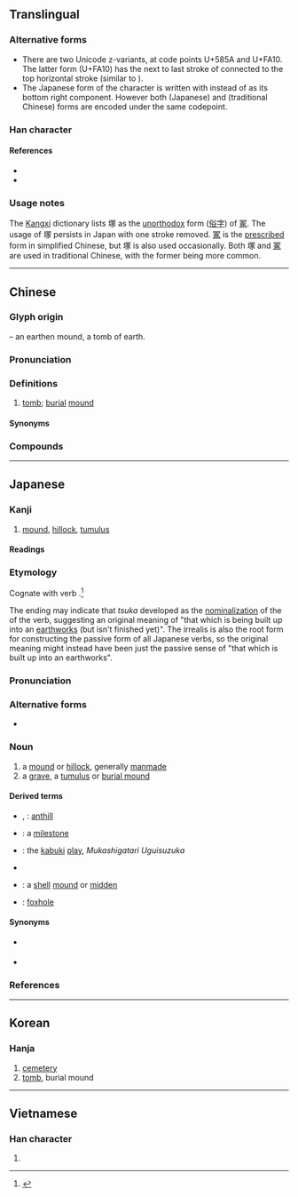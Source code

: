 {{also|冢}}
{{character info}}
{{character info|0xfa10}}
==Translingual==
{{ja-forms|塚|冢|塚}}

===Alternative forms===
* There are two Unicode z-variants, at code points U+585A and U+FA10. The latter form (U+FA10) has the next to last stroke of {{l|mul|豖}} connected to the top horizontal stroke (similar to {{l|mul|衣}}).
* The Japanese form of the character is written with {{l|mul|豕}} instead of {{l|mul|豖}} as its bottom right component. However both {{lang|ja|塚}} (Japanese) and {{lang|und|sc=Hant|塚}} (traditional Chinese) forms are encoded under the same codepoint.

===Han character===
{{Han char|rn=32|rad=土|as=10|asj=09|sn=13|snj=12|four=47132|canj=GBMO|ids=⿰土冢(GHTK),⿰土⿱冖豕(J)}}

====References====
* {{Han ref|kx=0236.020|dkj=05345|dj=0473.180|hdz=10476.070|uh=585A|ud=22618|bh=B6EF|bd=46831}}
* {{Han ref|uh=FA10}}

===Usage notes===
The [[Kangxi]] dictionary lists 塚 as the [[unorthodox]] form ([[俗字]]) of [[冢]]. The usage of 塚 persists in Japan with one stroke removed. [[冢]] is the [[prescribed]] form in simplified Chinese, but 塚 is also used occasionally. Both 塚 and [[冢]] are used in traditional Chinese, with the former being more common.

----

==Chinese==
{{zh-forms|s=冢|t2=冢|alt=塜}}

===Glyph origin===
{{Han etym}}
{{Han compound|土|t1=earth|冢|ls=psc|c1=s|c2=p}} – an earthen mound, a tomb of earth.

===Pronunciation===
{{zh-pron
|m=zhǒng
|m-s=
|c=cung2
|c-t=
|g=
|h=pfs=chhúng;gd=cung3
|j=
|mb=dě̤ng
|md=tūng
|mn=thióng
|mn-t=tong2
|w=
|x=
|mc=y
|oc=y
|cat=n
|ma=y
}}

===Definitions===
{{zh-hanzi}}

# [[tomb]]; [[burial]] [[mound]]

====Synonyms====
{{zh-dial|墳}}

===Compounds===
{{zh-der|塚仔埔|塚山|塚埔|亂塚|孤墳野塚|墳塚|疑塚|衣冠塚|墨池筆塚|義塚|荒塚|貝塚|塚中枯骨|垌塚}}

----

==Japanese==
{{ja-kanji forms|k=y}}

===Kanji===
{{ja-kanji|rs=土10}}

# [[mound]], [[hillock]], [[tumulus]] {{qualifier|implies a manmade origin}}

====Readings====
{{ja-readings
|goon=ちゅう
|kanon=ちょう
|kun=つか-
}}

===Etymology===
<div style="float:right;">
{{wikipedia|lang=ja}}
{{wikipedia|Mound}}
</div>
{{ja-kanjitab|つか|yomi=k}}
Cognate with {{cog|ojp|-|sort=つか}} verb {{m|ja|築く|tr=tsuku||to build up using earth and/or stone}}.<ref name="KDJ">{{R:Kokugo Dai Jiten}}</ref>

The {{IPAchar|/a/}} ending may indicate that ''tsuka'' developed as the [[nominalization]] of the {{m|ja|未然形|tr=mizenkei||[[irrealis]] form}} of the verb, suggesting an original meaning of "that which is being built up into an [[earthworks]] (but isn't finished yet)". The irrealis is also the root form for constructing the passive form of all Japanese verbs, so the original meaning might instead have been just the passive sense of "that which is built up into an earthworks".

===Pronunciation===
{{ja-pron|yomi=k|つか|acc=2|dev=1|acc_ref=DJR,NHK}}

===Alternative forms===
* {{ja-l|冢}}

===Noun===
{{ja-noun|つか}}

# a [[mound]] or [[hillock]], generally [[manmade]]
# a [[grave]], a [[tumulus]] or [[burial mound]]

====Derived terms====
{{der-top}}
* {{ja-r|蟻%塚|あり%づか|rom=-}}, {{ja-r|垤|ありづか}}: [[anthill]]
* {{ja-r|一%里%塚|いち%り%づか}}: a [[milestone]]
* {{ja-r|鶯%塚|^うぐいす%づか}}: the [[kabuki]] [[play]], ''Mukashigatari Uguisuzuka''
* {{ja-r|鰻%塚|うなぎ%づか}}
* {{ja-r|貝%塚|かい%づか}}: a [[shell]] [[mound]] or [[midden]]
* {{ja-r|狐%塚|きつね%づか}}: [[foxhole]]
{{der-bottom}}

====Synonyms====
* {{sense|grave, small burial mound}} {{ja-r|墓|はか}}
* {{sense|tumulus, large burial mound}} {{ja-r|古墳|こふん}}

===References===
<references/>

----

==Korean==

===Hanja===
{{ko-hanja|hangeul=총|rv=chong|mr=ch'ong}}

# [[cemetery]]
# [[tomb]], burial mound

----

==Vietnamese==

===Han character===
{{vi-readings|reading=trủng|rs=土0}}

# {{rfdef|vi|sort=土0}}